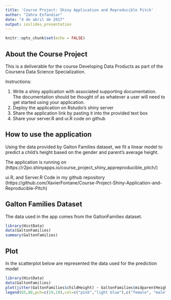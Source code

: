 ```yaml
---
title: 'Course Project: Shiny Application and Reproducible Pitch'
author: "Zahra Esfandiar"
date: "4 de abril de 2017"
output: ioslides_presentation
---
```


```r
knitr::opts_chunk$set(echo = FALSE)
```

## About the Course Project

This is a deliverable for the course Developing Data Products as part of the Coursera Data Science Specialization.

Instructions:

1. Write a shiny application with associated supporting documentation. The documentation should be thought of as whatever a user will need to get started using your application.
2. Deploy the application on Rstudio's shiny server
3. Share the application link by pasting it into the provided text box
4. Share your server.R and ui.R code on github

## How to use the application

Using the data provided by Galton Families dataset, we fit a linear model to predict a child's height based on the gender and parent's average height.

The application is running on (https://r2po.shinyapps.io/course_project_shiny_appreproducible_pitch/)

ui.R, and Server.R Code in my github repository (https://github.com/XavierFontane/Course-Project-Shiny-Application-and-Reproducible-Pitch)

## Galton Families Dataset

The data used in the app comes from the GaltonFamilies dataset. 

```r
library(HistData)
data(GaltonFamilies)
summary(GaltonFamilies)
```

## Plot
In the scatterplot below are represented the data used for the prediction model
```r
library(HistData)
data(GaltonFamilies)
plot(jitter(GaltonFamilies$childHeight) ~ GaltonFamilies$midparentHeight,xlab="Average Height of the Parents (in inches)",ylab="Height of the Child (in inches)",main="Scatterplot of Galton Family Data",pch=19,frame.plot=FALSE,col=ifelse(GaltonFamilies$gender=="female", "pink", "light blue"))
legend(65,80,pch=c(19,19),col=c("pink","light blue"),c("female", "male"),bty="o",cex=.8)
```
